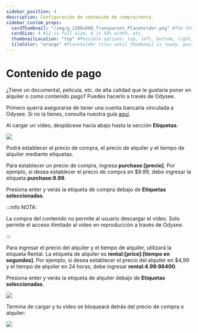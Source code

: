 ```yaml
---
sidebar_position: 4
description: Configuración de contenido de compra/renta.
sidebar_custom_props:
  cardThumbnail: "/img/g_1200x600_Transparent_Placeholder.png" #The thumbnail on the category card.
  cardSize: 4 #12 is full size, 6 is 50% width, etc.
  thumbnailLocation: "top" #Possible options: top, left, bottom, right, none
  tileColor: "orange" #Placeholder tiles until thumbnail is ready, possible options: blue, cream, darkpurple, lightpurple, mauve, orange, pink, none
---
```


# Contenido de pago

¿Tiene un documental, película, etc. de alta calidad que le gustaría poner en alquiler o como contenido pago? Puedes hacerlo a través de Odysee.

Primero querrá asegurarse de tener una cuenta bancaria vinculada a Odysee. Si no la tienes, consulta nuestra guía [aquí](https://help.odysee.tv/es/category-basics/bankaccount).

Al cargar un video, desplácese hacia abajo hasta la sección **Etiquetas**.

![](/img/en/paywall1.png)

Podrá establecer el precio de compra, el precio de alquiler y el tiempo de alquiler mediante etiquetas.

Para establecer un precio de compra, ingresa **purchase:[precio]**. Por ejemplo, si desea establecer el precio de compra en $9.99, debe ingresar la etiqueta **purchase:9.99**.

Presiona enter y verás la etiqueta de compra debajo de **Etiquetas seleccionadas**.

:::info NOTA:

La compra del contenido no permite al usuario descargar el video. Solo permite el acceso ilimitado al video en reproducción a través de Odysee.

:::

Para ingresar el precio del alquiler y el tiempo de alquiler, utilizará la etiqueta Rental. La etiqueta de alquiler es **rental:[price]:[tiempo en segundos]**. Por ejemplo, si desea establecer el precio del alquiler en $4,99 y el tiempo de alquiler en 24 horas, debe ingresar **rental:4.99:86400**.

Presiona enter y verás la etiqueta de alquiler debajo de **Etiquetas seleccionadas**.

![](/img/en/paywall2.png)

Termina de cargar y tu video se bloqueará detrás del precio de compra o alquiler:

![](/img/en/paywall3.png)